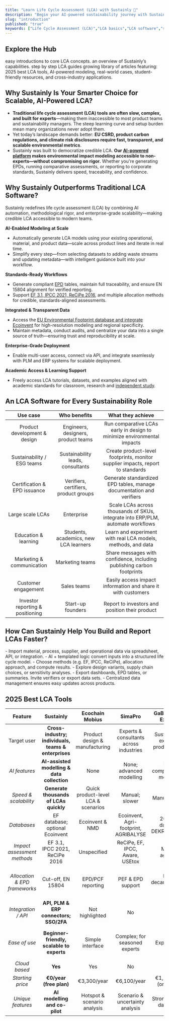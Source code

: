 ```yaml
---
title: "Learn Life Cycle Assessment (LCA) with Sustainly 📘"
description: "Begin your AI-powered sustainability journey with Sustainly’s Learning Hub—navigate through LCA step-by-step tutorials, features, and industry insights designed for product teams, students, and ESG professionals."
slug: "introduction"
published: "true"
keywords: ["Life Cycle Assessment (LCA)","LCA basics","LCA software","sustainability learning"]
---
```


## Explore the Hub

<Card title="LCA Introduction" icon="sparkles" color="#8584d9" horizontal href="https://learn.sustainly.ai/2.LCA-Guideline/introduction">
  easy introductions to core LCA concepts.
</Card>

<Card title="Features" icon="fire" color="#8584d9" horizontal href="https://learn.sustainly.ai/3.Features/Features">
  an overview of Sustainly’s capabilities.
</Card>

<Card title="Tutorials" icon="lightbulb" color="#8584d9" horizontal href="https://learn.sustainly.ai/4.Tutorials/3.simple-example">
  step by step LCA guides
</Card>

<Card title="Articles" icon="book" color="#8584d9" horizontal href="https://learn.sustainly.ai/5.Articles/Landing_Page">
  growing library of articles featuring: 2025 best LCA tools, AI-powered modeling, real-world cases, student-friendly resources, and cross-industry applications.
</Card>

## Why Sustainly Is Your Smarter Choice for Scalable, AI-Powered LCA?

- **Traditional life cycle assessment (LCA) tools are often slow, complex, and built for experts**—making them inaccessible to most product teams and sustainability managers. The steep learning curve and setup burden mean many organizations never adopt them.
- Yet today’s landscape demands better: **EU CSRD, product carbon regulations, and climate risk disclosures require fast, transparent, and scalable environmental metrics**.
- Sustainly was built to democratize credible LCA. **Our **[**AI-powered platform**](https://learn.sustainly.ai/4.Tutorials/3.simple-example)** makes environmental impact modeling accessible to non-experts—without compromising on rigor.** Whether you're generating EPDs, running comparative assessments, or reporting to corporate standards, Sustainly delivers speed, traceability, and confidence.

## Why Sustainly Outperforms Traditional LCA Software?

Sustainly redefines life cycle assessment (LCA) by combining AI automation, methodological rigor, and enterprise-grade scalability—making credible LCA accessible to modern teams.

<Icon icon="head-side-gear" iconType="regular" size={19} /> **AI-Enabled Modeling at Scale**

- Automatically generate LCA models using your existing operational, material, and product data—scale across product lines and iterate in real time.
- Simplify every step—from selecting datasets to adding waste streams and updating metadata—with intelligent guidance built into your workflow.

<Icon icon="ruler-combined" size={20} /> **Standards-Ready Workflows**

- Generate compliant [EPD](https://learn.sustainly.ai/2.LCA-Guideline/standards) tables, maintain full traceability, and ensure EN 15804 alignment for verified reporting.
- Support [EF 3.1, IPCC 2021, ReCiPe 2016](https://learn.sustainly.ai/2.LCA-Guideline/methods), and multiple allocation methods for credible, standards-aligned assessments.

<Icon icon="database" size={20} /> **Integrated & Transparent Data**

- Access the [EU Environmental Footprint database and integrate Ecoinvent](https://learn.sustainly.ai/2.LCA-Guideline/database) for high-resolution modeling and regional specificity.
- Maintain metadata, conduct audits, and centralize your data into a single source of truth—ensuring trust and reproducibility at scale.

<Icon icon="building-user" size={20} /> **Enterprise-Grade Deployment**

- Enable multi-user access, connect via API, and integrate seamlessly with PLM and ERP systems for scalable deployment.

<Icon icon="school-circle-check" size={20} /> **Academic Access & Learning Support**

- Freely access LCA tutorials, datasets, and examples aligned with academic standards for classroom, research and [independent study](https://learn.sustainly.ai/4.Tutorials/3.simple-example).

## **An LCA Software for Every Sustainability Role**

| Use case                         | Who benefits                          | What they achieve                                                               |
| :------------------------------: | :-----------------------------------: | :-----------------------------------------------------------------------------: |
| Product development & design     | Engineers, designers, product teams   | Run comparative LCAs early in design to minimize environmental impacts          |
| Sustainability / ESG teams       | Sustainability leads, consultants     | Create product-level footprints, monitor supplier impacts, report to standards  |
| Certification & EPD issuance     | Verifiers, certifiers, product groups | Generate standardized EPD tables, manage documentation and verifiers            |
| Large scale LCAs                 | Enterprise                            | Scale LCAs across thousands of SKUs, integrate into ERP/PLM, automate workflows |
| Education & learning             | Students, academics, new LCA learners | Learn and experiment with real LCA models, methods, and data                    |
| Marketing & communication        | Marketing teams                       | Share messages with confidence, including publishing carbon footprints          |
| Customer engagement              | Sales teams                           | Easily access impact information and share it with customers                    |
| Investor reporting & positioning | Start-up founders                     | Report to investors and position their product                                  |

## **How Can Sustainly Help You Build and Report LCAs Faster?**

<Steps>
  <Step title="Data Ingestion">
    - Import material, process, supplier, and operational data via spreadsheet, API, or integration.
  </Step>
  <Step title="Model Generation">
    - AI + templated logic convert inputs into a structured life cycle model.
  </Step>
  <Step title="Impact Calculation">
    - Choose methods (e.g. EF, IPCC, ReCiPe), allocation approach, and compute results.
  </Step>
  <Step title="Iterate & Compare">
    - Explore design variants, supply chain choices, or sensitivity analyses.
  </Step>
  <Step title="Reporting & Communication">
    - Export dashboards, EPD tables, or summaries. Invite verifiers or export data sets.
  </Step>
  <Step title="Maintenance">
    - Centralized data management ensures easy updates across products.
  </Step>
</Steps>

## **2025 Best LCA Tools**

| Feature                       | **Sustainly**                                        | Ecochain Mobius                     | SimaPro                                 | GaBi (LCA for Experts)                 | Earthster                                  | One Click LCA                                 |
| :---------------------------: | :--------------------------------------------------: | :---------------------------------: | :-------------------------------------: | :------------------------------------: | :----------------------------------------: | :-------------------------------------------: |
| Target user                   | **Cross-industry; individuals, teams & enterprises** | Product design & manufacturing      | Experts & consultants across industries | Sustainability experts & product teams | All products; supply chain & manufacturing | Construction & infrastructure professionals   |
| _AI features_                 | **AI-assisted modelling & data collection**          | None                                | None; advanced modelling                | None; comprehensive modelling          | No AI; real-time & parameter-based LCA     | AI mapping & data integration                 |
| _Speed & scalability_         | **Generate thousands of LCAs quickly**               | Quick product-level LCA & scenarios | Manual; slower                          | Manual; slower                         | Fast & scalable                            | Generate design scenarios quickly             |
| _Databases_                   | EF database; optional Ecoinvent                      | Ecoinvent & NMD                     | Ecoinvent, Agri-footprint, AGRIBALYSE   | 20,000+ datasets; DEKRA-verified       | Ecoinvent, USEEIO, user-shared             | Ecoinvent, EPDs, more                         |
| _Impact assessment methods_   | EF 3.1, IPCC 2021, ReCiPe 2016                       | Unspecified                         | ReCiPe, EF, IPCC, Aware, USEtox         | Method agnostic                        | ReCiPe 2016, EF 3.1, TRACI, IPCC 2021      | EN15804                                       |
| _Allocation & EPD frameworks_ | Cut-off, EN 15804                                    | EPD/PCF reporting                   | PEF & EPD support                       | EPD & decarbonization tools            | ISO compliance; simulations                | 80+ certification compliance; automated EPD   |
| _Integration / API_           | **API, PLM & ERP connectors; SSO/2FA**               | Not highlighted                     | No                                      | No                                     | API integration & no-code uploads          | BIM & tool integrations                       |
| _Ease of use_                 | **Beginner-friendly, scalable to experts**           | Simple interface                    | Complex; for seasoned experts           | Expert users                           | User-friendly; intuitive                   | For experienced practitioners in construction |
| _Cloud based_                 | **Yes**                                              | Yes                                 | No                                      | No                                     | Yes                                        | Yes                                           |
| _Starting price_              | **€0/year (free plan)**                              | €3,300/year                         | €6,100/year                             | €1,500/year (one-time)                 | €2,880/year                                | On request                                    |
| _Unique features_             | **AI modelling and co-pilot**                        | Hotspot & scenario analysis         | Scenario & uncertainty analysis         | Strong industry databases              | Supplier/BOM uploads; collaborative        | AI verifies & suggests improvements           |